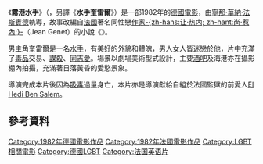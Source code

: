 {{unreferenced|time=2009-08-15T18:23:59+00:00}}
{{Infobox Film
| name          = 霧港水手
| original_name = Querelle
| image         = 
| image_size    = 
| caption       = 
| director      = [[寧那·華納·法斯賓德|寧那·華納·法斯賓德]]
| producer      = 
| producer_2    = 
| writer        = 
| screenplay    = 
| story         = 
| based_on      = 
| narrator      = 
| production_supervisor = 
| starring      = 
| music         = 
| maintheme     = 
| endtheme      = 
| cinematography = 
| editing       = 
| effect        = 
| studio        = [[高蒙電影公司|高蒙電影公司]]
| runtime       = 108分鐘
| country       = {{FRG}}<br>{{法國電影產地}}
| language      = [[英語|英語]]
| released      = {{Film date|1982|08|31|[[威尼斯影展|威尼斯影展]]|1982|09|08|[[法國|法國]]|1982|09|16|[[西德|西德]]}}
| distributor   = 
| issue_date    = 
| sarft_id      = 
| budget        = 四百萬[[德國馬克|德國馬克]]
| gross         = 
| cn_name       = 
| hk_name       = 
| mo_name       = 
| tw_name       = 
| sg_name       = 
| my_name       = 
}}
《'''霧港水手'''》（{{lang-de|''Querelle''}}，另譯《'''水手奎雷爾'''》）是一部1982年的[[德國電影|德國電影]]，由[[寧那·華納·法斯賓德|寧那·華納·法斯賓德]]執導，故事改編自[[法國|法國]]著名同性戀[[作家|作家]][[让·热内|-{zh-hans:让·热内; zh-hant:尚·惹內;}-]]（Jean Genet）的小說《{{tsl|en|Querelle of Brest|布雷斯特之争}}》。

男主角奎雷爾是一名[[水手|水手]]，有美好的外貌和體魄，男人女人皆迷戀於他，片中充滿了[[毒品|毒品]]交易、[[謀殺|謀殺]]、[[同志愛|同志愛]]。場景以劇場美術型式設計，主要[[酒吧|酒吧]]及海港亦在攝影棚內拍攝，充滿著日落黃昏的愛慾景象。

導演完成本片後因為[[吸毒|吸毒]]過量身亡，本片亦是導演獻給自縊於法國監獄的前愛人[[El_Hedi_Ben_Salem|El Hedi Ben Salem]]。
== 參考資料 ==
{{Authority control}}
{{DEFAULTSORT:Querelle}}
[[Category:1982年德國電影作品|Category:1982年德國電影作品]]
[[Category:1982年法國電影作品|Category:1982年法國電影作品]]
[[Category:LGBT相關電影|Category:LGBT相關電影]]
[[Category:德國LGBT|Category:德國LGBT]]
[[Category:法国英语片|Category:法国英语片]]